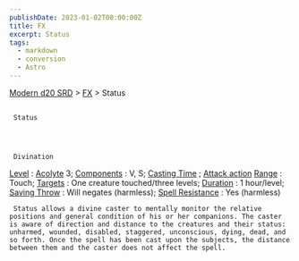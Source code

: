 ```yaml
---
publishDate: 2023-01-02T00:00:00Z
title: FX
excerpt: Status
tags:
  - markdown
  - conversion
  - Astro
---
```


[Modern d20 SRD](/#modernD20) > [FX](modern-d20-srd-fx-index) > Status

##

     Status




     Divination

[Level](modern-d20-srd-fx-level)
:
[Acolyte](modern-d20-srd-classes-advanced-acolyte)
3;
[Components](modern-d20-srd-fx-components)
: V, S;
[Casting Time](modern-d20-srd-fx-casting-time)
;
[Attack action](modern-d20-srd-combat-attack-actions)
[Range](modern-d20-srd-fx-range)
: Touch;
[Targets](modern-d20-srd-fx-target)
: One creature touched/three ­levels;
[Duration](modern-d20-srd-fx-duration)
: 1 hour/level;
[Saving Throw](modern-d20-srd-basics-saving-throws)
: Will negates (harmless);
[Spell Resistance](modern-d20-srd-special-abilities-spell-resistance)
: Yes (harmless)

     Status allows a divine caster to mentally monitor the relative positions and general condition of his or her companions. The caster is aware of direction and distance to the creatures and their status: unharmed, wounded, disabled, staggered, unconscious, dying, dead, and so forth. Once the spell has been cast upon the subjects, the distance between them and the caster does not affect the spell.
